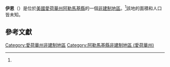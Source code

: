 {{noteTA
|G1=USState
|G2=地名
|G3=Unit
}}
{{Infobox settlement
|official_name            = 伊恩
|native_name              = Ion
|settlement_type          = [[非建制地區|非建制地區]]
|image_skyline            = 
|imagesize                = 
|pushpin_map              = USA Iowa
|pushpin_label            = 伊恩
|pushpin_label_position   = top
|pushpin_map_caption      = 伊恩在愛荷華州的位置
|subdivision_type         = [[世界政區索引|國家]]
|subdivision_type1        = [[美国州份|州份]]
|subdivision_type2        = [[愛荷華州行政区划|縣]]
|subdivision_name         = [[美国|美国]]
|subdivision_name1        = [[愛荷華州|愛荷華州]]
|subdivision_name2        = [[阿勒馬基縣_(愛荷華州)|阿勒馬基縣]]
|elevation_ft             = 679
|area_total_km2           = 
|area_total_sq_mi         = 
|area_land_km2            = 
|area_land_sq_mi          = 
|area_water_km2           = 
|area_water_sq_mi         = 
|population_as_of         = 
|population_footnotes     = 
|population_total         = 
|population_metro         = 
|population_density_km2   = 
|population_density_sq_mi = 
|timezone                 = [[北美中部時區|北美中部時區]]
|utc_offset               = -6
|coordinates              = {{coord|43|06|46|N|91|15|43|W|region:US-IA|display=inline,title}}
| coor_pinpoint           = 
| coordinates_footnotes   = 
|timezone_DST             = CDT
|utc_offset_DST           = -5
|area_code                = {{link-en|电话区号563|Area code 563|563}}
|blank_name = [[地名信息系统|GNIS ID]]
|blank_info = 464590<ref name="gnis">{{cite gnis|464590|name=Ion}}</ref>
}}
'''伊恩'''（{{lang-en|Ion}}）是位於[[美國|美國]][[愛荷華州|愛荷華州]][[阿勒馬基縣_(愛荷華州)|阿勒馬基縣]]的一個[[非建制地區|非建制地區]]。<ref name="gnis"/>該地的面積和人口皆未知。

== 參考文獻 ==
{{reflist}}

{{阿勒馬基縣 (愛荷華州)}}
[[Category:愛荷華州非建制地區|Category:愛荷華州非建制地區]]
[[Category:阿勒馬基縣非建制地區_(愛荷華州)|Category:阿勒馬基縣非建制地區 (愛荷華州)]]

{{Iowa-geo-stub}}